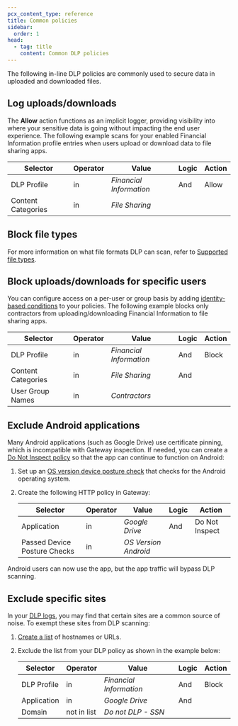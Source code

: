 ```yaml
---
pcx_content_type: reference
title: Common policies
sidebar:
  order: 1
head:
  - tag: title
    content: Common DLP policies
---
```



The following in-line DLP policies are commonly used to secure data in uploaded and downloaded files.

## Log uploads/downloads

The **Allow** action functions as an implicit logger, providing visibility into where your sensitive data is going without impacting the end user experience. The following example scans for your enabled Financial Information profile entries when users upload or download data to file sharing apps.

| Selector           | Operator | Value                   | Logic | Action |
| ------------------ | -------- | ----------------------- | ----- | ------ |
| DLP Profile        | in       | _Financial Information_ | And   | Allow  |
| Content Categories | in       | _File Sharing_          |       |        |

## Block file types

<Render file="gateway/policies/block-file-types" />

For more information on what file formats DLP can scan, refer to [Supported file types](/cloudflare-one/policies/data-loss-prevention/#supported-file-types).

## Block uploads/downloads for specific users

You can configure access on a per-user or group basis by adding [identity-based conditions](/cloudflare-one/policies/gateway/identity-selectors/) to your policies. The following example blocks only contractors from uploading/downloading Financial Information to file sharing apps.

| Selector           | Operator | Value                   | Logic | Action |
| ------------------ | -------- | ----------------------- | ----- | ------ |
| DLP Profile        | in       | _Financial Information_ | And   | Block  |
| Content Categories | in       | _File Sharing_          | And   |        |
| User Group Names   | in       | _Contractors_           |       |        |

## Exclude Android applications

Many Android applications (such as Google Drive) use <GlossaryTooltip term="certificate pinning" link="/ssl/reference/certificate-pinning/">certificate pinning</GlossaryTooltip>, which is incompatible with Gateway inspection. If needed, you can create a [Do Not Inspect policy](/cloudflare-one/policies/gateway/http-policies/#do-not-inspect) so that the app can continue to function on Android:

1. Set up an [OS version device posture check](/cloudflare-one/identity/devices/warp-client-checks/os-version/) that checks for the Android operating system.

2. Create the following HTTP policy in Gateway:

   | Selector                     | Operator | Value                | Logic | Action         |
   | ---------------------------- | -------- | -------------------- | ----- | -------------- |
   | Application                  | in       | _Google Drive_       | And   | Do Not Inspect |
   | Passed Device Posture Checks | in       | _OS Version Android_ |       |                |

Android users can now use the app, but the app traffic will bypass DLP scanning.

## Exclude specific sites

In your [DLP logs](/cloudflare-one/policies/data-loss-prevention/dlp-policies/#4-view-dlp-logs), you may find that certain sites are a common source of noise. To exempt these sites from DLP scanning:

1. [Create a list](/cloudflare-one/policies/gateway/lists/) of hostnames or URLs.

2. Exclude the list from your DLP policy as shown in the example below:

   | Selector    | Operator    | Value                   | Logic | Action |
   | ----------- | ----------- | ----------------------- | ----- | ------ |
   | DLP Profile | in          | _Financial Information_ | And   | Block  |
   | Application | in          | _Google Drive_          | And   |        |
   | Domain      | not in list | _Do not DLP - SSN_      |       |        |
